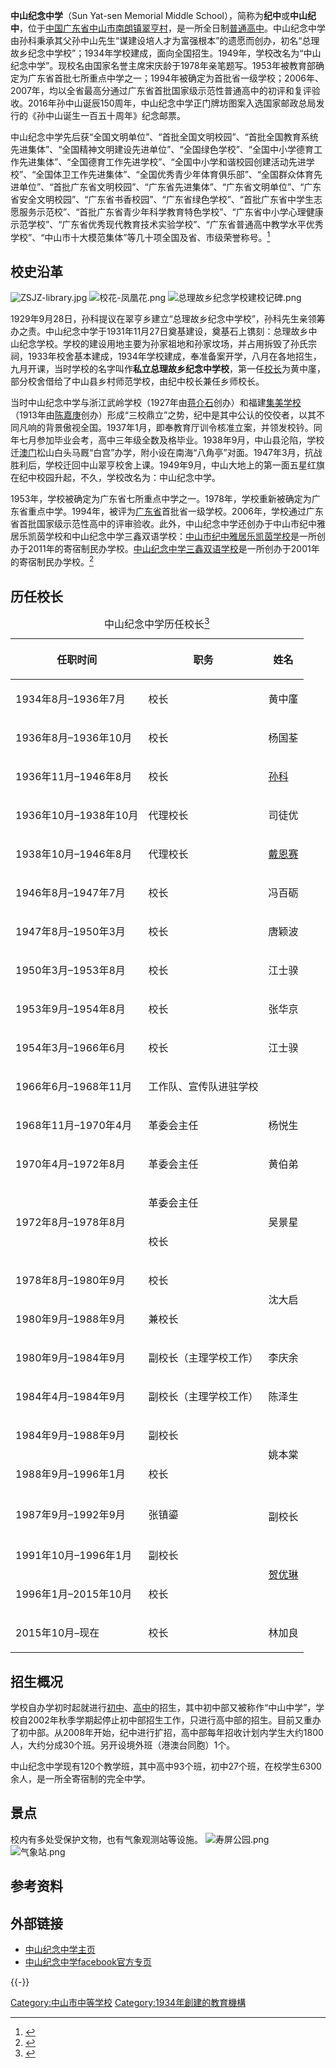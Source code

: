 {{高中
 |名称          = 中山紀念中學
 |图像          = 中山纪念中学校训.png
 |图像大小      = 250
 |图像说明      = 中山纪念中学校训牌
 |外文名称      = Sun Yat-sun Memorial Middle School
 |校训          = 祖國高於一切，才華貢獻人類
 |理念          = 谋建设，培人才，为富强根本
 |建校          = 1934年
 |闭校          =
 |复校          =
 |校庆日        = 11月12日
 |类型          = 公立学校，完全中学
 |共学或别学    = 
 |宗教          =
 |课程          = 
 |单位制或学年制= 
 |学科          = 
 |学期          = 
 |年级          =
 |班级          =120个
 |创立者        = [[孫科|孫科]]
 |党委书记      =林加良
 |校长          = 林加良
 |副校长        =
 |教师          =529人
 |职工          =
 |学生          =6500余人
 |面积          =850亩
 |建筑面积      =17万平方米
 |旧校名        = 私立总理故乡纪念中学校
 |free_label    =
 |free_text     = 
 |free_label2    =
 |free_text2     = 
 |free_label3    =
 |free_text3     = 
 |free_label4    =
 |free_text4     = 
 |free_label5    =
 |free_text5     = 
 |体育项目      =
 |校色          =
 |刊物          =
 |吉祥物        = 凤凰花
 |隶属          =
 |学区          =
 |地址          = {{CHN}}[[廣東省|廣東省]][[中山市|中山市]][[南朗镇|南朗镇]][[翠亨村|翠亨村]]
 |坐标          = 
 |邮编          =
 |电话          = 
 |网站          = [http://www.zsjz.com www.zsjz.com]
 |标志          =
 |脚注          =
}}
'''中山纪念中学'''（Sun Yat-sen Memorial Middle School），简称为'''纪中'''或'''中山纪中'''，位于[[中国|中国]][[广东省|广东省]][[中山市|中山市]][[南朗镇|南朗镇]][[翠亨村|翠亨村]]，是一所全日制[[普通高中|普通高中]]。中山纪念中学由孙科秉承其父孙中山先生“谋建设培人才为富强根本”的遗愿而创办，初名“总理故乡纪念中学校”；1934年学校建成，面向全国招生。1949年，学校改名为“中山纪念中学”。现校名由国家名誉主席宋庆龄于1978年亲笔题写。1953年被教育部确定为广东省首批七所重点中学之一；1994年被确定为首批省一级学校；2006年、2007年，均以全省最高分通过广东省首批国家级示范性普通高中的初评和复评验收。2016年孙中山诞辰150周年，中山纪念中学正门牌坊图案入选国家邮政总局发行的《孙中山诞生一百五十周年》纪念邮票。

中山纪念中学先后获“全国文明单位”、“首批全国文明校园”、“首批全国教育系统先进集体”、“全国精神文明建设先进单位”、“全国绿色学校”、“全国中小学德育工作先进集体”、“全国德育工作先进学校”、“全国中小学和谐校园创建活动先进学校”、“全国体卫工作先进集体”、“全国优秀青少年体育俱乐部”、“全国群众体育先进单位”、“首批广东省文明校园”、“广东省先进集体”、“广东省文明单位”、“广东省安全文明校园”、“广东省书香校园”、“广东省绿色学校”、“首批广东省中学生志愿服务示范校”、“首批广东省青少年科学教育特色学校”、“广东省中小学心理健康示范学校”、“广东省优秀现代教育技术实验学校”、“广东省普通高中教学水平优秀学校”、“中山市十大模范集体”等几十项全国及省、市级荣誉称号。<ref>{{cite web |title=中山纪念中学简介 |url=http://www.zsjz.com/info.html?pMenuId=1335 |website=中山纪念中学 |accessdate=2021-01-12 |archive-date=2021-01-14 |archive-url=https://web.archive.org/web/20210114170521/http://www.zsjz.com/info.html?pMenuId=1335 |dead-url=no }}</ref>

== 校史沿革 ==
[[File:ZSJZ-library.jpg|thumb]]
[[File:校花-凤凰花.png|thumb]]
[[File:总理故乡纪念学校建校记碑.png|thumb]]

1929年9月28日，孙科提议在翠亨乡建立“总理故乡纪念中学校”，孙科先生亲领筹办之责。中山纪念中学于1931年11月27日奠基建设，奠基石上镌刻：总理故乡中山纪念学校。学校的建设用地主要为孙家祖地和孙家坟场，并占用拆毁了孙氏宗祠，1933年校舍基本建成，1934年学校建成，奉准备案开学，八月在各地招生，九月开课，当时学校的名字叫作'''私立总理故乡纪念中学校'''，第一任[[校长|校长]]为黄中廑，部分校舍借给了中山县乡村师范学校，由纪中校长兼任乡师校长。

当时中山纪念中学与浙江武岭学校（1927年由[[蒋介石|蒋介石]]创办）和福建[[集美学校|集美学校]]（1913年由[[陈嘉庚|陈嘉庚]]创办）形成“三校鼎立”之势，纪中是其中公认的佼佼者，以其不同凡响的背景傲视全国。1937年1月，即奉教育厅训令核准立案，并领发校钤。同年七月参加毕业会考，高中三年级全数及格毕业。1938年9月，中山县沦陷，学校迁[[澳门|澳门]]松山白头马厩“白宫”办学，附小设在南海“八角亭”对面。1947年3月，抗战胜利后，学校迁回中山翠亨校舍上课。1949年9月，中山大地上的第一面五星红旗在纪中校园升起，不久，学校改名为：中山纪念中学。

1953年，学校被确定为广东省七所重点中学之一。1978年，学校重新被确定为广东省重点中学。1994年，被评为[[广东省|广东省]]首批省一级学校。2006年，学校通过广东省首批国家级示范性高中的评审验收。此外，中山纪念中学还创办于中山市纪中雅居乐凯茵学校和中山纪念中学三鑫双语学校：[[中山市纪中雅居乐凯茵学校|中山市纪中雅居乐凯茵学校]]是一所创办于2011年的寄宿制民办学校。[[中山纪念中学三鑫双语学校|中山纪念中学三鑫双语学校]]是一所创办于2001年的寄宿制民办学校。<ref>{{cite web |title=中山纪念中学校史沿革 |url=http://www.zsjz.com/info.html?pMenuId=1337 |website=中山纪念中学 |accessdate=2021-01-12 |archive-date=2021-01-13 |archive-url=https://web.archive.org/web/20210113175438/http://www.zsjz.com/info.html?pMenuId=1337 |dead-url=no }}</ref>

== 历任校长 ==
{| class="wikitable"
|+ 中山纪念中学历任校长<ref>{{Cite web |url=http://www.zsjz.com/lrxz/llxz.htm |title=存档副本 |access-date=2007-04-30 |archive-url=https://web.archive.org/web/20070217032132/http://www.zsjz.com/lrxz/llxz.htm |archive-date=2007-02-17 |dead-url=yes }}</ref>
|-
!任职时间
!职务
!姓名
|-
|1934年8月–1936年7月
|校长
|黄中廑
|-
|1936年8月–1936年10月
|校长
|杨国荃
|-
|1936年11月–1946年8月
|校长
|[[孙科|孙科]]
|-
|1936年10月–1938年10月
|代理校长
|司徒优
|-
|1938年10月–1946年8月
|代理校长
|[[戴恩赛|戴恩赛]]
|-
|1946年8月–1947年7月
|校长
|冯百砺
|-
|1947年8月–1950年3月
|校长
|唐颖波
|-
|1950年3月–1953年8月
|校长
|江士骙
|-
|1953年9月–1954年8月
|校长
|张华京
|-
|1954年3月–1966年6月
|校长
|江士骙
|-
|1966年6月–1968年11月
|colspan="2"|工作队、宣传队进驻学校
|-
|1968年11月–1970年4月
|革委会主任
|杨悦生
|-
|1970年4月–1972年8月
|革委会主任
|黄伯弟
|-
|rowspan="2"|1972年8月–1978年8月
|革委会主任
|rowspan="2"|吴景星
|-
|校长
|-
|1978年8月–1980年9月
|校长
|rowspan="2"|沈大启
|-
|1980年9月–1988年9月
|兼校长
|-
|1980年9月–1984年9月
|副校长（主理学校工作）
|李庆余
|-
|1984年4月–1984年9月
|副校长（主理学校工作）
|陈泽生
|-
|1984年9月–1988年9月
|副校长
|rowspan="2"|姚本棠
|-
|1988年9月–1996年1月
|校长
|-
|rowspan="2"|1987年9月–1992年9月

|rowspan="2"|张镇鎏
|-
|副校长
|-
|1991年10月–1996年1月
|副校长
|rowspan="2"|[[贺优琳|贺优琳]]
|-
|1996年1月–2015年10月
|校长
|-
|2015年10月–现在
|校长
|林加良
|}

== 招生概况 ==
学校自办学初时起就进行[[初中|初中]]、[[高中|高中]]的招生，其中初中部又被称作“中山中学”，学校自2002年秋季学期起停止初中部招生工作，只进行高中部的招生。目前又重办了初中部。从2008年开始，纪中进行扩招，高中部每年招收计划内学生大约1800人，大约分成30个班。另开设境外班（港澳台同胞）1个。

中山纪念中学现有120个教学班，其中高中93个班，初中27个班，在校学生6300余人，是一所全寄宿制的完全中学。

== 景点 ==
校内有多处受保护文物，也有气象观测站等设施。
[[File:寿屏公园.png|thumb]]
[[File:气象站.png|thumb]]

== 参考资料 ==
{{reflist}}

== 外部链接 ==
* [http://www.zsjz.com/ 中山纪念中学主页]{{Wayback|url=http://www.zsjz.com/ |date=20070425202321 }}
* [http://www.facebook.com/Sun-Yat-sen-Memorial-Middle-School-159801704098472 中山纪念中学facebook官方专页]

{{-}}
{{广东教育六校联盟}}
{{C20慕课联盟}}
[[Category:中山市中等学校|Category:中山市中等学校]]
[[Category:1934年創建的教育機構|Category:1934年創建的教育機構]]
